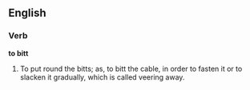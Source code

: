 ==English==

===Verb===

'''to bitt'''

#To put round the bitts; as, to bitt the cable, in order to fasten it or to slacken it gradually, which is called veering away.